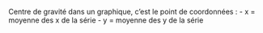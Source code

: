 Centre de gravité dans un graphique, c’est le point de coordonnées :
- x = moyenne des x de la série
- y = moyenne des y de la série
